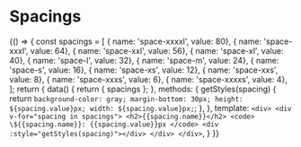 
<Meta title='basics/Spacings' />

# Spacings

<Story name="Spacings">{() => {
    const spacings = [
        { name: 'space-xxxxl', value: 80},
        { name: 'space-xxxl', value: 64},
        { name: 'space-xxl', value: 56},
        { name: 'space-xl', value: 40},
        { name: 'space-l', value: 32},
        { name: 'space-m', value: 24},
        { name: 'space-s', value: 16},
        { name: 'space-xs', value: 12},
        { name: 'space-xxs', value: 8},
        { name: 'space-xxxs', value: 6},
        { name: 'space-xxxxs', value: 4},
    ];
    return {
        data() {
            return { spacings };
        },
        methods: {
            getStyles(spacing) {
                return `
                    background-color: gray;
                    margin-bottom: 30px;
                    height: ${spacing.value}px;
                    width: ${spacing.value}px;
                `;
            },
        },
        template: `
            <div>
                <div v-for="spacing in spacings">
                    <h2>{{spacing.name}}</h2>
                    <code>
                        \${{spacing.name}}: {{spacing.value}}px
                    </code>
                    <div :style="getStyles(spacing)"></div>
                </div>
            </div>
        `,
    }
}}</Story>
